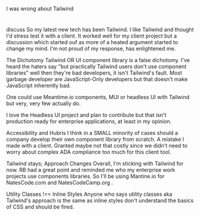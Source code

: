 I was wrong about Tailwind

#

discuss
So my latest new tech has been Tailwind. I like Tailwind and thought I'd stress test it with a client. It worked well for my client project but a discussion which started ouf as more of a heated argument started to change my mind. I'm not proud of my response, has enlightened me.

The Dichotomy
Tailwind OR UI component library is a false dichotomy. I've heard the haters say "but practically Tailwind users don't use component libraries" well then they're bad developers, it isn't Tailwind's fault. Most garbage developer are JavaScript-Only developers but that doesn't make JavaScript inherently bad.

One could use Meantime.io components, MUI or headless UI with Tailwind but very, very few actually do.

I love the Headless UI project and plan to contribute but that isn't production ready for enterprise applications, at least in my opinion.

Accessibility and Hubris
I think in a SMALL minority of cases should a company develop their own component library from scratch. A mistake I made with a client. Granted maybe not that costly since we didn't need to worry about complex ADA compliance too much for this client tool.

Tailwind stays; Approach Changes
Overall, I'm sticking with Tailwind for now. RB had a great point and reminded me who my enterprise work projects use components libraries. So I'll be using Mantine.io for NatesCode.com and NatesCodeCamp.org .

Utility Classes !== Inline Styles
Anyone who says utility classes aka Tailwind's approach is the same as inline styles don't understand the basics of CSS and should be fired.

